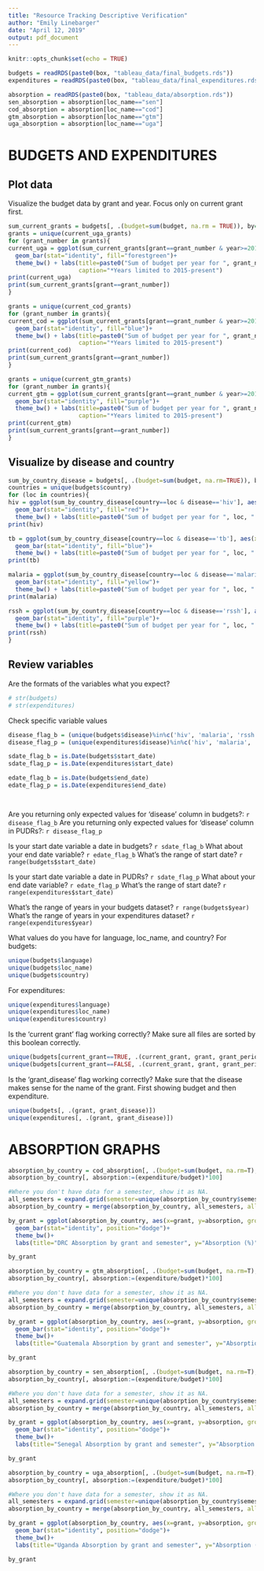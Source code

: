 ```yaml
---
title: "Resource Tracking Descriptive Verification"
author: "Emily Linebarger"
date: "April 12, 2019"
output: pdf_document
---
```


```r
knitr::opts_chunk$set(echo = TRUE)

budgets = readRDS(paste0(box, "tableau_data/final_budgets.rds"))
expenditures = readRDS(paste0(box, "tableau_data/final_expenditures.rds"))

absorption = readRDS(paste0(box, "tableau_data/absorption.rds"))
sen_absorption = absorption[loc_name=="sen"]
cod_absorption = absorption[loc_name=="cod"]
gtm_absorption = absorption[loc_name=="gtm"]
uga_absorption = absorption[loc_name=="uga"]

```

# BUDGETS AND EXPENDITURES 

## Plot data
Visualize the budget data by grant and year. 
Focus only on current grant first. 
```r
sum_current_grants = budgets[, .(budget=sum(budget, na.rm = TRUE)), by=.(grant, year, loc_name)]
grants = unique(current_uga_grants)
for (grant_number in grants){
current_uga = ggplot(sum_current_grants[grant==grant_number & year>=2015], aes(x=year, y=budget)) + 
  geom_bar(stat="identity", fill="forestgreen")+
  theme_bw() + labs(title=paste0("Sum of budget per year for ", grant_number), x="Year", y="Budget", 
                    caption="*Years limited to 2015-present")
print(current_uga)
print(sum_current_grants[grant==grant_number])
}

grants = unique(current_cod_grants)
for (grant_number in grants){
current_cod = ggplot(sum_current_grants[grant==grant_number & year>=2015], aes(x=year, y=budget)) + 
  geom_bar(stat="identity", fill="blue")+
  theme_bw() + labs(title=paste0("Sum of budget per year for ", grant_number), x="Year", y="Budget", 
                    caption="*Years limited to 2015-present")
print(current_cod)
print(sum_current_grants[grant==grant_number])
}

grants = unique(current_gtm_grants)
for (grant_number in grants){
current_gtm = ggplot(sum_current_grants[grant==grant_number & year>=2015], aes(x=year, y=budget)) + 
  geom_bar(stat="identity", fill="purple")+
  theme_bw() + labs(title=paste0("Sum of budget per year for ", grant_number), x="Year", y="Budget", 
                    caption="*Years limited to 2015-present")
print(current_gtm)
print(sum_current_grants[grant==grant_number])
}


```

## Visualize by disease and country 
```r
sum_by_country_disease = budgets[, .(budget=sum(budget, na.rm=TRUE)), by=c('country', 'year', 'disease')]
countries = unique(budgets$country)
for (loc in countries){
hiv = ggplot(sum_by_country_disease[country==loc & disease=='hiv'], aes(x=year, y=budget)) + 
  geom_bar(stat="identity", fill="red")+
  theme_bw() + labs(title=paste0("Sum of budget per year for ", loc, " for HIV"), x="Year", y="Budget")
print(hiv)

tb = ggplot(sum_by_country_disease[country==loc & disease=='tb'], aes(x=year, y=budget)) + 
  geom_bar(stat="identity", fill="blue")+
  theme_bw() + labs(title=paste0("Sum of budget per year for ", loc, " for TB"), x="Year", y="Budget")
print(tb)

malaria = ggplot(sum_by_country_disease[country==loc & disease=='malaria'], aes(x=year, y=budget)) + 
  geom_bar(stat="identity", fill="yellow")+
  theme_bw() + labs(title=paste0("Sum of budget per year for ", loc, " for Malaria"), x="Year", y="Budget")
print(malaria)

rssh = ggplot(sum_by_country_disease[country==loc & disease=='rssh'], aes(x=year, y=budget)) + 
  geom_bar(stat="identity", fill="purple")+
  theme_bw() + labs(title=paste0("Sum of budget per year for ", loc, " for RSSH"), x="Year", y="Budget")
print(rssh)
}

```

## Review variables 

Are the formats of the variables what you expect? 
```r
# str(budgets)
# str(expenditures)
```

Check specific variable values 
```r

disease_flag_b = (unique(budgets$disease)%in%c('hiv', 'malaria', 'rssh', 'tb'))
disease_flag_p = (unique(expenditures$disease)%in%c('hiv', 'malaria', 'rssh', 'tb'))

sdate_flag_b = is.Date(budgets$start_date)
sdate_flag_p = is.Date(expenditures$start_date)

edate_flag_b = is.Date(budgets$end_date)
edate_flag_p = is.Date(expenditures$end_date)




```

Are you returning only expected values for 'disease' column in budgets?: `r disease_flag_b`
Are you returning only expected values for 'disease' column in PUDRs?: `r disease_flag_p`

Is your start date variable a date in budgets? `r sdate_flag_b`
What about your end date variable? `r edate_flag_b`
What's the range of start date? `r range(budgets$start_date)`

Is your start date variable a date in PUDRs? `r sdate_flag_p`
What about your end date variable? `r edate_flag_p`
What's the range of start date? `r range(expenditures$start_date)`

What's the range of years in your budgets dataset? `r range(budgets$year)`
What's the range of years in your expenditures dataset? `r range(expenditures$year)`

What values do you have for language, loc_name, and country?
For budgets: 
```r
unique(budgets$language)
unique(budgets$loc_name)
unique(budgets$country)
```
For expenditures: 
```r
unique(expenditures$language)
unique(expenditures$loc_name)
unique(expenditures$country)
```

Is the 'current grant' flag working correctly? Make sure all files are sorted by this boolean correctly. 
```r
unique(budgets[current_grant==TRUE, .(current_grant, grant, grant_period)][order(grant, grant_period)])
unique(budgets[current_grant==FALSE, .(current_grant, grant, grant_period)][order(grant, grant_period)])
```

Is the 'grant_disease' flag working correctly? Make sure that the disease makes sense for the name of the grant. 
First showing budget and then expenditure. 
```r
unique(budgets[, .(grant, grant_disease)])
unique(expenditures[, .(grant, grant_disease)])
```

# ABSORPTION GRAPHS

```r
absorption_by_country = cod_absorption[, .(budget=sum(budget, na.rm=T), expenditure=sum(expenditure, na.rm=T)), by=c('grant', 'grant_period', 'semester')]
absorption_by_country[, absorption:=(expenditure/budget)*100]

#Where you don't have data for a semester, show it as NA. 
all_semesters = expand.grid(semester=unique(absorption_by_country$semester), grant=unique(absorption_by_country$grant))
absorption_by_country = merge(absorption_by_country, all_semesters, all.y=T, by=c('grant', 'semester')) 

by_grant = ggplot(absorption_by_country, aes(x=grant, y=absorption, group=semester, fill=semester)) + 
  geom_bar(stat="identity", position="dodge")+
  theme_bw()+
  labs(title="DRC Absorption by grant and semester", y="Absorption (%)", x="Grant")

by_grant

```

```r
absorption_by_country = gtm_absorption[, .(budget=sum(budget, na.rm=T), expenditure=sum(expenditure, na.rm=T)), by=c('grant', 'grant_period', 'semester')]
absorption_by_country[, absorption:=(expenditure/budget)*100]

#Where you don't have data for a semester, show it as NA. 
all_semesters = expand.grid(semester=unique(absorption_by_country$semester), grant=unique(absorption_by_country$grant))
absorption_by_country = merge(absorption_by_country, all_semesters, all.y=T, by=c('grant', 'semester')) 

by_grant = ggplot(absorption_by_country, aes(x=grant, y=absorption, group=semester, fill=semester)) + 
  geom_bar(stat="identity", position="dodge")+
  theme_bw()+
  labs(title="Guatemala Absorption by grant and semester", y="Absorption (%)", x="Grant") 

by_grant

```

```r
absorption_by_country = sen_absorption[, .(budget=sum(budget, na.rm=T), expenditure=sum(expenditure, na.rm=T)), by=c('grant', 'grant_period', 'semester')]
absorption_by_country[, absorption:=(expenditure/budget)*100]

#Where you don't have data for a semester, show it as NA. 
all_semesters = expand.grid(semester=unique(absorption_by_country$semester), grant=unique(absorption_by_country$grant))
absorption_by_country = merge(absorption_by_country, all_semesters, all.y=T, by=c('grant', 'semester')) 

by_grant = ggplot(absorption_by_country, aes(x=grant, y=absorption, group=semester, fill=semester)) + 
  geom_bar(stat="identity", position="dodge")+
  theme_bw()+
  labs(title="Senegal Absorption by grant and semester", y="Absorption (%)", x="Grant")

by_grant

```

```r
absorption_by_country = uga_absorption[, .(budget=sum(budget, na.rm=T), expenditure=sum(expenditure, na.rm=T)), by=c('grant', 'grant_period', 'semester')]
absorption_by_country[, absorption:=(expenditure/budget)*100]

#Where you don't have data for a semester, show it as NA. 
all_semesters = expand.grid(semester=unique(absorption_by_country$semester), grant=unique(absorption_by_country$grant))
absorption_by_country = merge(absorption_by_country, all_semesters, all.y=T, by=c('grant', 'semester')) 

by_grant = ggplot(absorption_by_country, aes(x=grant, y=absorption, group=semester, fill=semester)) + 
  geom_bar(stat="identity", position="dodge")+
  theme_bw()+
  labs(title="Uganda Absorption by grant and semester", y="Absorption (%)", x="Grant") 

by_grant

```